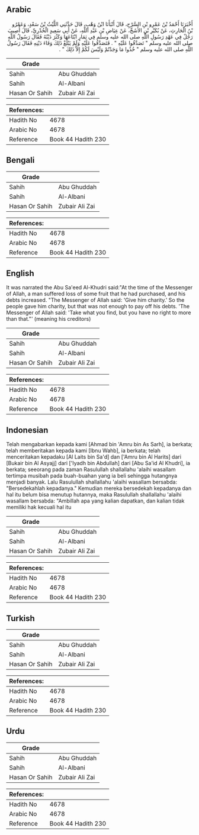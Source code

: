 ## Arabic


<div dir="rtl" lang="ar" style={{fontSize:'larger',backgroundColor:'#f8f9fa',padding:20}}>
أَخْبَرَنَا أَحْمَدُ بْنُ عَمْرِو بْنِ السَّرْحِ، قَالَ أَنْبَأَنَا ابْنُ وَهْبٍ، قَالَ حَدَّثَنِي اللَّيْثُ بْنُ سَعْدٍ، وَعَمْرُو بْنُ الْحَارِثِ، عَنْ بُكَيْرِ بْنِ الأَشَجِّ، عَنْ عِيَاضِ بْنِ عَبْدِ اللَّهِ، عَنْ أَبِي سَعِيدٍ الْخُدْرِيِّ، قَالَ أُصِيبَ رَجُلٌ فِي عَهْدِ رَسُولِ اللَّهِ صلى الله عليه وسلم فِي ثِمَارٍ ابْتَاعَهَا وَكَثُرَ دَيْنُهُ فَقَالَ رَسُولُ اللَّهِ صلى الله عليه وسلم ‏"‏ تَصَدَّقُوا عَلَيْهِ ‏"‏ ‏.‏ فَتَصَدَّقُوا عَلَيْهِ وَلَمْ يَبْلُغْ ذَلِكَ وَفَاءَ دَيْنِهِ فَقَالَ رَسُولُ اللَّهِ صلى الله عليه وسلم ‏"‏ خُذُوا مَا وَجَدْتُمْ وَلَيْسَ لَكُمْ إِلاَّ ذَلِكَ ‏"‏ ‏.‏
</div>
<div style={{backgroundColor:'#f8f9fa',padding:20, marginBottom: 10}}><table> <thead> <tr> <th>Grade</th> <th></th> </tr> </thead> <tbody> <tr><td>Sahih</td><td>Abu Ghuddah</td></tr><tr><td>Sahih</td><td>Al-Albani</td></tr><tr><td>Hasan Or Sahih</td><td>Zubair Ali Zai</td></tr></tbody></table><table> <thead> <tr> <th>References:</th> <th></th> </tr> </thead> <tbody><tr><td>Hadith No</td><td>4678</td></tr><tr><td>Arabic No</td><td>4678</td></tr><tr><td>Reference</td><td>Book 44 Hadith 230</td></tr></tbody></table></div>

## Bengali


<div dir="ltr" lang="bn" style={{fontSize:'larger',backgroundColor:'#f8f9fa',padding:20}}>

</div>
<div style={{backgroundColor:'#f8f9fa',padding:20, marginBottom: 10}}><table> <thead> <tr> <th>Grade</th> <th></th> </tr> </thead> <tbody> <tr><td>Sahih</td><td>Abu Ghuddah</td></tr><tr><td>Sahih</td><td>Al-Albani</td></tr><tr><td>Hasan Or Sahih</td><td>Zubair Ali Zai</td></tr></tbody></table><table> <thead> <tr> <th>References:</th> <th></th> </tr> </thead> <tbody><tr><td>Hadith No</td><td>4678</td></tr><tr><td>Arabic No</td><td>4678</td></tr><tr><td>Reference</td><td>Book 44 Hadith 230</td></tr></tbody></table></div>

## English


<div dir="ltr" lang="en" style={{fontSize:'larger',backgroundColor:'#f8f9fa',padding:20}}>
It was narrated the Abu Sa'eed Al-Khudri said:"At the time of the Messenger of Allah, a man suffered loss of some fruit that he had purchased, and his debts increased. "The Messenger of Allah said: 'Give him charity.' So the people gave him charity, but that was not enough to pay off his debts. 'The Messenger of Allah said: 'Take what you find, but you have no right to more than that."' (meaning his creditors)
</div>
<div style={{backgroundColor:'#f8f9fa',padding:20, marginBottom: 10}}><table> <thead> <tr> <th>Grade</th> <th></th> </tr> </thead> <tbody> <tr><td>Sahih</td><td>Abu Ghuddah</td></tr><tr><td>Sahih</td><td>Al-Albani</td></tr><tr><td>Hasan Or Sahih</td><td>Zubair Ali Zai</td></tr></tbody></table><table> <thead> <tr> <th>References:</th> <th></th> </tr> </thead> <tbody><tr><td>Hadith No</td><td>4678</td></tr><tr><td>Arabic No</td><td>4678</td></tr><tr><td>Reference</td><td>Book 44 Hadith 230</td></tr></tbody></table></div>

## Indonesian


<div dir="ltr" lang="id" style={{fontSize:'larger',backgroundColor:'#f8f9fa',padding:20}}>
Telah mengabarkan kepada kami [Ahmad bin 'Amru bin As Sarh], ia berkata; telah memberitakan kepada kami [Ibnu Wahb], ia berkata; telah menceritakan kepadaku [Al Laits bin Sa'd] dan ['Amru bin Al Harits] dari [Bukair bin Al Asyajj] dari ['Iyadh bin Abdullah] dari [Abu Sa'id Al Khudri], ia berkata; seeorang pada zaman Rasulullah shallallahu 'alaihi wasallam tertimpa musibah pada buah-buahan yang ia beli sehingga hutangnya menjadi banyak. Lalu Rasulullah shallallahu 'alaihi wasallam bersabda: "Bersedekahlah kepadanya." Kemudian mereka bersedekah kepadanya dan hal itu belum bisa menutup hutannya, maka Rasulullah shallallahu 'alaihi wasallam bersabda: "Ambillah apa yang kalian dapatkan, dan kalian tidak memiliki hak kecuali hal itu
</div>
<div style={{backgroundColor:'#f8f9fa',padding:20, marginBottom: 10}}><table> <thead> <tr> <th>Grade</th> <th></th> </tr> </thead> <tbody> <tr><td>Sahih</td><td>Abu Ghuddah</td></tr><tr><td>Sahih</td><td>Al-Albani</td></tr><tr><td>Hasan Or Sahih</td><td>Zubair Ali Zai</td></tr></tbody></table><table> <thead> <tr> <th>References:</th> <th></th> </tr> </thead> <tbody><tr><td>Hadith No</td><td>4678</td></tr><tr><td>Arabic No</td><td>4678</td></tr><tr><td>Reference</td><td>Book 44 Hadith 230</td></tr></tbody></table></div>

## Turkish


<div dir="ltr" lang="tr" style={{fontSize:'larger',backgroundColor:'#f8f9fa',padding:20}}>

</div>
<div style={{backgroundColor:'#f8f9fa',padding:20, marginBottom: 10}}><table> <thead> <tr> <th>Grade</th> <th></th> </tr> </thead> <tbody> <tr><td>Sahih</td><td>Abu Ghuddah</td></tr><tr><td>Sahih</td><td>Al-Albani</td></tr><tr><td>Hasan Or Sahih</td><td>Zubair Ali Zai</td></tr></tbody></table><table> <thead> <tr> <th>References:</th> <th></th> </tr> </thead> <tbody><tr><td>Hadith No</td><td>4678</td></tr><tr><td>Arabic No</td><td>4678</td></tr><tr><td>Reference</td><td>Book 44 Hadith 230</td></tr></tbody></table></div>

## Urdu


<div dir="rtl" lang="ur" style={{fontSize:'larger',backgroundColor:'#f8f9fa',padding:20}}>

</div>
<div style={{backgroundColor:'#f8f9fa',padding:20, marginBottom: 10}}><table> <thead> <tr> <th>Grade</th> <th></th> </tr> </thead> <tbody> <tr><td>Sahih</td><td>Abu Ghuddah</td></tr><tr><td>Sahih</td><td>Al-Albani</td></tr><tr><td>Hasan Or Sahih</td><td>Zubair Ali Zai</td></tr></tbody></table><table> <thead> <tr> <th>References:</th> <th></th> </tr> </thead> <tbody><tr><td>Hadith No</td><td>4678</td></tr><tr><td>Arabic No</td><td>4678</td></tr><tr><td>Reference</td><td>Book 44 Hadith 230</td></tr></tbody></table></div>